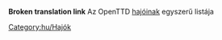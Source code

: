 '''Broken translation link'''{{en/-}}
Az OpenTTD [[Main/hu/Hajók|hajóinak]] egyszerű listája
[[Category:hu/Hajók]]